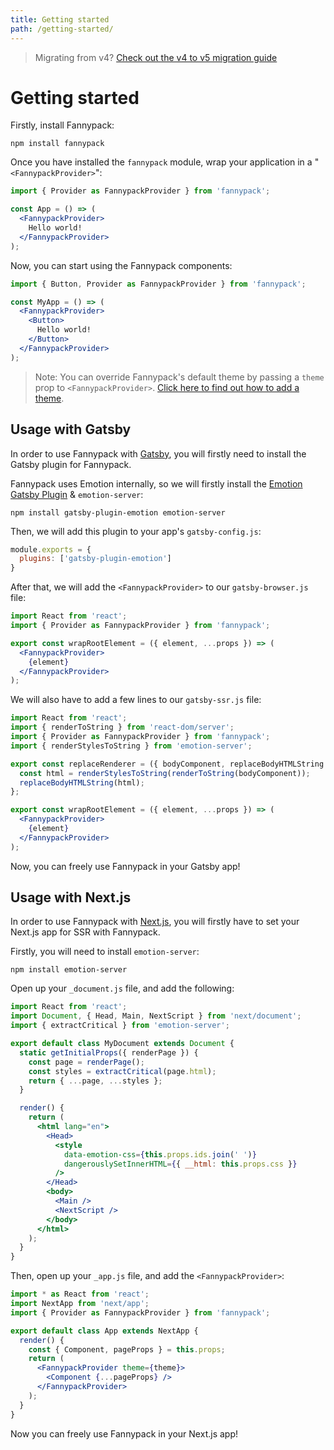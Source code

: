 ```yaml
---
title: Getting started
path: /getting-started/
---
```


> Migrating from v4? [Check out the v4 to v5 migration guide](/migrating-from-v4)

<Box paddingY="major-1" />

# Getting started

Firstly, install Fannypack:

```
npm install fannypack
```

Once you have installed the `fannypack` module, wrap your application in a "`<FannypackProvider>`":

```jsx
import { Provider as FannypackProvider } from 'fannypack';

const App = () => (
  <FannypackProvider>
    Hello world!
  </FannypackProvider>
);
```

Now, you can start using the Fannypack components:

```jsx
import { Button, Provider as FannypackProvider } from 'fannypack';

const MyApp = () => (
  <FannypackProvider>
    <Button>
      Hello world!
    </Button>
  </FannypackProvider>
);
```

> Note: You can override Fannypack's default theme by passing a `theme` prop to `<FannypackProvider>`. [Click here to find out how to add a theme](/theming).

## Usage with Gatsby

In order to use Fannypack with [Gatsby](https://gatsbyjs.org/), you will firstly need to install the Gatsby plugin for Fannypack.

Fannypack uses Emotion internally, so we will firstly install the [Emotion Gatsby Plugin](https://www.gatsbyjs.org/packages/gatsby-plugin-emotion/) & `emotion-server`:

```
npm install gatsby-plugin-emotion emotion-server
```

Then, we will add this plugin to your app's `gatsby-config.js`:

```js
module.exports = {
  plugins: ['gatsby-plugin-emotion']
}
```

After that, we will add the `<FannypackProvider>` to our `gatsby-browser.js` file:

```jsx
import React from 'react';
import { Provider as FannypackProvider } from 'fannypack';

export const wrapRootElement = ({ element, ...props }) => (
  <FannypackProvider>
    {element}
  </FannypackProvider>
);
```

We will also have to add a few lines to our `gatsby-ssr.js` file:

```jsx
import React from 'react';
import { renderToString } from 'react-dom/server';
import { Provider as FannypackProvider } from 'fannypack';
import { renderStylesToString } from 'emotion-server';

export const replaceRenderer = ({ bodyComponent, replaceBodyHTMLString }) => {
  const html = renderStylesToString(renderToString(bodyComponent));
  replaceBodyHTMLString(html);
};

export const wrapRootElement = ({ element, ...props }) => (
  <FannypackProvider>
    {element}
  </FannypackProvider>
);
```

Now, you can freely use Fannypack in your Gatsby app!

## Usage with Next.js

In order to use Fannypack with [Next.js](https://nextjs.org/), you will firstly have to set your Next.js app for SSR with Fannypack.

Firstly, you will need to install `emotion-server`:

```
npm install emotion-server
```

Open up your `_document.js` file, and add the following:

```jsx
import React from 'react';
import Document, { Head, Main, NextScript } from 'next/document';
import { extractCritical } from 'emotion-server';

export default class MyDocument extends Document {
  static getInitialProps({ renderPage }) {
    const page = renderPage();
    const styles = extractCritical(page.html);
    return { ...page, ...styles };
  }

  render() {
    return (
      <html lang="en">
        <Head>
          <style
            data-emotion-css={this.props.ids.join(' ')}
            dangerouslySetInnerHTML={{ __html: this.props.css }}
          />
        </Head>
        <body>
          <Main />
          <NextScript />
        </body>
      </html>
    );
  }
}
```

Then, open up your `_app.js` file, and add the `<FannypackProvider>`:


```jsx
import * as React from 'react';
import NextApp from 'next/app';
import { Provider as FannypackProvider } from 'fannypack';

export default class App extends NextApp {
  render() {
    const { Component, pageProps } = this.props;
    return (
      <FannypackProvider theme={theme}>
        <Component {...pageProps} />
      </FannypackProvider>
    );
  }
}
```

Now you can freely use Fannypack in your Next.js app!
